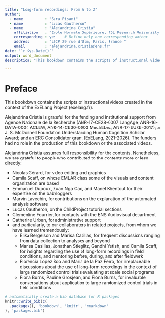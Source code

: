 ```yaml
--- 
title: "Long-form recordings: From A to Z"
author: 
  - name          : "Sara Pisani"
  - name          : "Lucas Gautheron"
  - name          : "Alejandrina Cristia"
    affiliation   : "Ecole Normale Supérieure, PSL Research University, Département d'ztudes cognitives, Laboratoire de Sciences Cognitives et Psycholinguistique (ENS, EHESS, CNRS)"
    corresponding : yes    # Define only one corresponding author
    address       : "LSCP 29 rue d'Ulm, Paris, France "
    email         : "alejandrina.cristia@ens.fr"
date: "`r Sys.Date()`"
output: word_document
description: "This bookdown contains the scripts of instructional videos created in the context of the ExELang Project (exelang.fr)."

---
```


# Preface {-}

This bookdown contains the scripts of instructional videos created in the context of the ExELang Project (exelang.fr). 

Alejandrina Cristia is grateful for the funding and institutional support from Agence Nationale de la Recherche (ANR-17-CE28-0007 LangAge, ANR-16-DATA-0004 ACLEW, ANR-14-CE30-0003 MechELex, ANR-17-EURE-0017);  a J. S. McDonnell Foundation Understanding Human Cognition Scholar Award; and an ERC Consolidator grant (ExELang, 2021-2026). The funders had no role in the production of this bookdown or the associated videos. 

Alejandrina Cristia assumes full responsibility for the contents. Nonetheless, we are  grateful to people who contributed to the contents more or less directly:

- Nicolas Gérard, for video editing and graphics
- Camila Scaff, on whose EMLAR class some of the visuals and content organization are based
- Emmanuel Dupoux, Xuan Nga Cao, and Manel Khentout for their expertise on the babyloggers
- Marvin Lavechin, for contributions on the explanation of the automated analysis software
- Lucas Gautheron, on the ChildProject tutorial sections
- Clementine Fourrier, for contacts with the ENS Audiovisual department
- Catherine Urban, for administrative support
- and particularly, to our collaborators in related projects, from whom we have learned tremendously: 
    - Elika Bergelson and Marisa Casillas, for frequent discussions ranging from data collection to analyses and beyond
    - Marisa Casillas, Jonathan Stieglitz, Gandhi Yetish, and Camila Scaff, for insights regarding the use of long-form recordings in field conditions, and mentoring before, during, and after fieldwork
    - Florencia Lopez Boo and Maria de la Paz Ferro, for irreplaceable discussions about the use of long-form recordings in the context of large randomized control trials evaluating at scale social programs
    - Fiona Burns, Pauline Grosjean, and Fiona Burns, for invaluable conversations about application to large randomized control trials in field conditions





```r
# automatically create a bib database for R packages
knitr::write_bib(c(
  .packages(), 'bookdown', 'knitr', 'rmarkdown'
), 'packages.bib')
```
